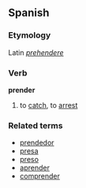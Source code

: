 ==Spanish==
===Etymology===
Latin ''[[prehendere]]''
===Verb===
'''prender'''

# to [[catch]], to [[arrest]]

===Related terms===
*[[prendedor]]
*[[presa]]
*[[preso]]
*[[aprender]]
*[[comprender]]